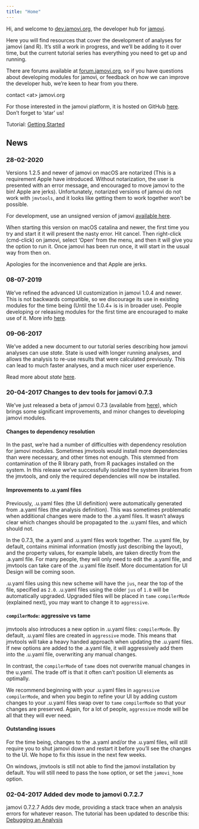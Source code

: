 ```yaml
---
title: "Home"
---
```


Hi, and welcome to [dev.jamovi.org](https://dev.jamovi.org), the developer hub for [jamovi](https://www.jamovi.org).

Here you will find resources that cover the development of analyses for jamovi (and R). It's still a work in progress, and we'll be adding to it over time, but the current tutorial series has everything you need to get up and running.

There are forums available at [forum.jamovi.org](https://forum.jamovi.org), so if you have questions about developing modules for jamovi, or feedback on how we can improve the developer hub, we're keen to hear from you there.

contact \<at\> jamovi.org

For those interested in the jamovi platform, it is hosted on GitHub [here](https://github.com/jamovi/jamovi). Don't forget to 'star' us!

Tutorial: [Getting Started](tuts0101-getting-started.html)

## News

### 28-02-2020

Versions 1.2.5 and newer of jamovi on macOS are notarized (This is a requirement Apple have introduced. Without notarization, the user is presented with an error message, and encouraged to move jamovi to the bin! Apple are jerks). Unfortunately, notarized versions of jamovi do not work with `jmvtools`, and it looks like getting them to work together won't be possible.

For development, use an unsigned version of jamovi [available here](https://www.jamovi.org/downloads/jamovi-unsigned.zip).

When starting this version on macOS catalina and newer, the first time you try and start it it will present the nasty error. Hit cancel. Then right-click (cmd-click) on jamovi, select 'Open' from the menu, and then it will give you the option to run it. Once jamovi has been run once, it will start in the usual way from then on.

Apologies for the inconvenience and that Apple are jerks.

### 08-07-2019

We've refined the advanced UI customization in jamovi 1.0.4 and newer. This is not backwards compatible, so we discourage its use in existing modules for the time being (Until the 1.0.4+ is is in broader use). People developing or releasing modules for the first time are encouraged to make use of it. More info [here](ui-advanced-customisation.html).

### 09-06-2017

We've added a new document to our tutorial series describing how jamovi analyses can use *state*. State is used with longer running analyses, and allows the analysis to re-use results that were calculated previously. This can lead to much faster analyses, and a much nicer user experience.

Read more about *state* [here](tuts0203-state.html).

### 20-04-2017 Changes to dev tools for jamovi 0.7.3

We've just released a beta of jamovi 0.7.3 (available from [here](https://www.jamovi.org/download.html)), which brings some significant improvements, and minor changes to developing jamovi modules.

#### Changes to dependency resolution

In the past, we're had a number of difficulties with dependency resolution for jamovi modules. Sometimes jmvtools would install more dependencies than were necessary, and other times not enough. This stemmed from contamination of the R library path, from R packages installed on the system. In this release we've successfully isolated the system libraries from the jmvtools, and only the required dependencies will now be installed.

#### Improvements to .u.yaml files

Previously, .u.yaml files (the UI definition) were automatically generated from .a.yaml files (the analysis definition). This was sometimes problematic when additional changes were made to the .a.yaml files. It wasn't always clear which changes should be propagated to the .u.yaml files, and which should not.

In the 0.7.3, the .a.yaml and .u.yaml files work together. The .u.yaml file, by default, contains minimal information (mostly just describing the layout), and the property values, for example labels, are taken directly from the .a.yaml file. For many people, they will only need to edit the .a.yaml file, and jmvtools can take care of the .u.yaml file itself. More documentation for UI Design will be coming soon.

.u.yaml files using this new scheme will have the `jus`, near the top of the file, specified as `2.0`. .u.yaml files using the older `jus` of `1.0` will be automatically upgraded. Upgraded files will be placed in `tame` `compilerMode` (explained next), you may want to change it to `aggressive`.

#### `compilerMode`: aggressive vs tame

jmvtools also introduces a new option in .u.yaml files: `compilerMode`. By default, .u.yaml files are created in `aggressive` mode. This means that jmvtools will take a heavy handed approach when updating the .u.yaml files. If new options are added to the .a.yaml file, it will aggressively add them into the .u.yaml file, overwriting any manual changes.

In contrast, the `compilerMode` of `tame` does not overwrite manual changes in the u.yaml. The trade off is that it often can't position UI elements as optimally.

We recommend beginning with your .u.yaml files in `aggressive` `compilerMode`, and when you begin to refine your UI by adding custom changes to your .u.yaml files swap over to `tame` `compilerMode` so that your changes are preserved. Again, for a lot of people, `aggressive` mode will be all that they will ever need.

#### Outstanding issues

For the time being, changes to the .a.yaml and/or the .u.yaml files, will still require you to shut jamovi down and restart it before you'll see the changes to the UI. We hope to fix this issue in the next few weeks.

On windows, jmvtools is still not able to find the jamovi installation by default. You will still need to pass the `home` option, or set the `jamovi_home` option.

### 02-04-2017 Added dev mode to jamovi 0.7.2.7

jamovi 0.7.2.7 Adds dev mode, providing a stack trace when an analysis errors for whatever reason. The tutorial has been updated to describe this: [Debugging an Analysis](tuts0105-debugging-an-analysis.html)

